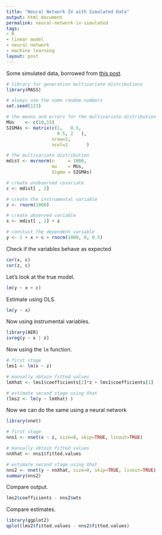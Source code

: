 ```yaml
---
title: "Neural Network IV with Simulated Data"
output: html_document
permalink: neural-network-iv-simulated
tags:
- R
- linear model
- neural network
- machine learning
layout: post
---
```


Some simulated data, borrowed from [this post](http://jacobsimmering.com/2014/01/10/InstrumentalVariables.html).

```r
# library for generation multivariate distributions
library(MASS)

# always use the same random numbers
set.seed(123)

# the means and errors for the multivariate distribution
MUs    <- c(10,15)
SIGMAs <- matrix(c(1,   0.5,
                   0.5, 2   ),
                 nrow=2,
                 ncol=2       )

# the multivariate distribution
mdist <- mvrnorm(n     = 1000,
                 mu    = MUs,
                 Sigma = SIGMAs)

# create unobserved covariate
c <- mdist[ , 2]

# create the instrumental variable
z <- rnorm(1000)

# create observed variable
x <- mdist[ , 1] + z

# constuct the dependent variable
y <- 1 + x + c + rnorm(1000, 0, 0.5)
```

Check if the variables behave as expected

```r
cor(x, c)
cor(z, c)
```

Let's look at the true model.

```r
lm(y ~ x + c)
```

Estimate using OLS.

```r
lm(y ~ x)
```

Now using instrumental variables.

```r
library(AER)
ivreg(y ~ x | z)
```

Now using the `lm` function.

```r
# first stage
lms1 <- lm(x ~ z)

# manually obtain fitted values
lmXhat <- lms1$coefficients[2]*z + lms1$coefficients[1]

# estimate second stage using Xhat
(lms2 <- lm(y ~ lmXhat) )
```

Now we can do the same using a neural network

```r
library(nnet)

# first stage
nns1 <- nnet(x ~ z, size=0, skip=TRUE, linout=TRUE)

# manually obtain fitted values
nnXhat <- nns1$fitted.values

# estimate second stage using Xhat
nns2 <- nnet(y ~ nnXhat, size=0, skip=TRUE, linout=TRUE)
summary(nns2)
```

Compare output.

```r
lms2$coefficients - nns2$wts
```

Compare estimates.

```r
library(ggplot2)
qplot(lms2$fitted.values - nns2$fitted.values)
```
